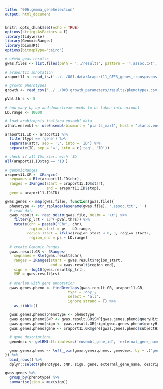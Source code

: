 ```yaml
---
title: "006.gemma_geneSelection"
output: html_document
---
```


```r
knitr::opts_chunk$set(echo = TRUE)
options(stringsAsFactors = F)
library(tidyverse)
library(GenomicRanges)
library(biomaRt)
options(bitmapType="cairo")
```

```r
# GEMMA gwas results
gwas.files <- list.files(path = '../results', pattern = '*.assoc.txt', full.names = T)[c(1,3:5)]

# araport11 annotation
araport11 <- read_tsv('../../001.data/Araport11_GFF3_genes_transposons.201606.gff', col_names = c("chr", "source", "type", "start", "stop", "score", "strand", "phase", "attr"), na = ".", comment   = "#", col_types = "ccciidcic")

# growth phenotypes
growth <- read_csv('../../003.growth_parameters/results/phenotypes.csv')

pVal.thrs <- 5

# how many bp up and downstream needs to be taken into account
LD.range <- 10000

# load arabidopsis thaliana ensembl data
athal.ensembl <- useEnsembl(biomart = 'plants_mart', host = 'plants.ensembl.org', dataset = 'athaliana_eg_gene')
```

```r
araport11.ID <- araport11 %>%
  filter(type == 'gene') %>%
  separate(attr, sep = ';', into = 'ID') %>%
  separate(ID, sep = '=', into = c('tag', 'ID'))

# check if all IDs start with 'ID'
all(araport11.ID$tag == 'ID')

# genomicRanges
araport11.GR <- GRanges(
  seqnames = Rle(araport11.ID$chr),
  ranges = IRanges(start = araport11.ID$start,
                   end = araport11.ID$stop),
  gene = araport11.ID$ID)
```

```r
gwas.genes <- map(gwas.files, function(gwas.file){
  phenotype <- str_replace(basename(gwas.file), '.assoc.txt', '')
  # read data
  gwas.result <- read_delim(gwas.file, delim = '\t') %>%
    filter(p_lrt < 10^(-pVal.thrs)) %>%
    mutate(chr = paste0('Chr', chr),
           region_start = ps - LD.range,
          region_start = ifelse(region_start < 0, 0, region_start),
           region_end = ps + LD.range)
  
  # create Genomic Ranges
  gwas.result.GR <- GRanges(
    seqnames = Rle(gwas.result$chr),
    ranges = IRanges(start = gwas.result$region_start,
                     end = gwas.result$region_end),
    sign = -log10(gwas.result$p_lrt),
    SNP = gwas.result$rs)
  
  # overlap with gene annotation
  gwas.genes.pheno <- findOverlaps(gwas.result.GR, araport11.GR,
                             type = 'any',
                             select = 'all',
                             ignore.strand = T) %>%
    as_tibble()

  gwas.genes.pheno$phenotype <- phenotype
  gwas.genes.pheno$SNP <- gwas.result.GR$SNP[gwas.genes.pheno$queryHits]
  gwas.genes.pheno$sign <- gwas.result.GR$sign[gwas.genes.pheno$queryHits]
  gwas.genes.pheno$gene <- araport11.GR$gene[gwas.genes.pheno$subjectHits]
  
  # gene descriptions
  genedesc <- getBM(attributes=c('ensembl_gene_id', 'external_gene_name','description'), filters = 'ensembl_gene_id', values = gwas.genes.pheno$gene, mart = athal.ensembl)

  gwas.genes.pheno <- left_join(gwas.genes.pheno, genedesc, by = c('gene' = 'ensembl_gene_id'))
}) %>%
  bind_rows() %>%
  dplyr::select(phenotype, SNP, sign, gene, external_gene_name, description)
```

```r
gwas.genes %>%
  group_by(phenotype) %>%
  summarise(sign = max(sign))
```


